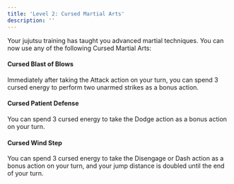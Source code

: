 ```yaml
---
title: 'Level 2: Cursed Martial Arts'
description: ''
---
```


Your jujutsu training has taught you advanced martial techniques. You can now use any of the following Cursed Martial Arts:

#### Cursed Blast of Blows
Immediately after taking the Attack action on your turn, you can spend 3 cursed energy to perform two unarmed strikes as a bonus action.

#### Cursed Patient Defense
You can spend 3 cursed energy to take the Dodge action as a bonus action on your turn.

#### Cursed Wind Step
You can spend 3 cursed energy to take the Disengage or Dash action as a bonus action on your turn, and your jump distance is doubled until the end of your turn.